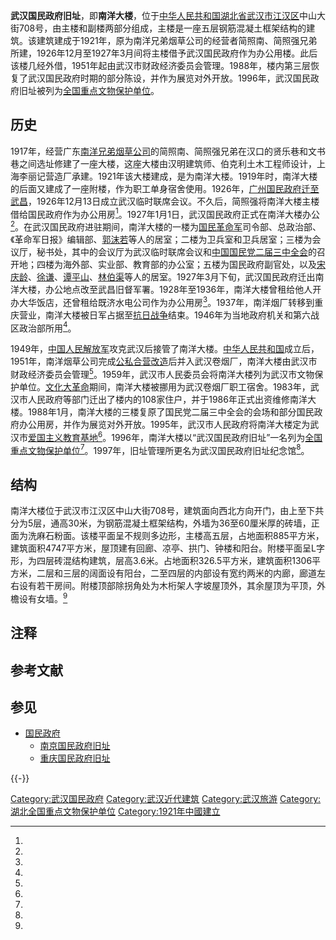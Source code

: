 {{noteTA
|1=zh-cn:厘米; zh-hk:釐米; zh-tw:公分;
|2=zh-cn:米; zh-hk:公尺; zh-sg:公尺; zh-tw:公尺;
}}
{{文物保护单位
| 级别 = 全国
| 图片 = 南洋大楼1.jpg
| 说明 = 南洋大楼主楼
| 名称 = 武汉国民政府旧址
| 编号 = 4-229
| 分类 = 近现代重要史迹及代表性建筑
| 所在 = [[湖北省|湖北省]][[武汉市|武汉市]]
| 登录 = 1996年
| Cat = 湖北全国重点文物保护单位
}}
'''武汉国民政府旧址'''，即'''南洋大楼'''，位于[[中华人民共和国|中华人民共和国]][[湖北省|湖北省]][[武汉市|武汉市]][[江汉区|江汉区]]中山大街708号，由主楼和副楼两部分组成，主楼是一座五层钢筋混凝土框架结构的建筑。该建筑建成于1921年，原为南洋兄弟烟草公司的经营者简照南、简照强兄弟所建，1926年12月至1927年3月间将主楼借予武汉国民政府作为办公用楼。此后该楼几经外借，1951年起由武汉市财政经济委员会管理。1988年，楼内第三层恢复了武汉国民政府时期的部分陈设，并作为展览对外开放。1996年，武汉国民政府旧址被列为[[全国重点文物保护单位|全国重点文物保护单位]]。

==历史==
{{see also|武汉国民政府}}

1917年，经营广东[[南洋兄弟烟草公司|南洋兄弟烟草公司]]的简照南、简照强兄弟在汉口的贤乐巷和文书巷之间选址修建了一座大楼，这座大楼由汉明建筑师、伯克利土木工程师设计，上海李丽记营造厂承建{{NoteTag|也有说法认为负责营建的公司为汉合顺营造厂{{r|four|page=1}}。}}。1921年该大楼建成，是为南洋大楼{{r|three|page=114}}。1919年时，南洋大楼的后面又建成了一座附楼，作为职工单身宿舍使用{{r|four|page=1}}。1926年，[[广州中华民国政府|广州国民政府]][[寧漢分裂|迁至武昌]]，1926年12月13日成立武汉临时联席会议。不久后，简照强将南洋大楼主楼借给国民政府作为办公用房<ref name="one" />。1927年1月1日，武汉国民政府正式在南洋大楼办公<ref name="two" />。在武汉国民政府进驻期间，南洋大楼的一楼为[[国民革命军|国民革命军]]司令部、总政治部、《革命军日报》编辑部、[[郭沫若|郭沫若]]等人的居室；二楼为卫兵室和卫兵居室；三楼为会议厅，秘书处，其中的会议厅为武汉临时联席会议和[[中國國民黨第二屆中央執行委員會第三次全體會議|中国国民党二届三中全会]]的召开地；四楼为海外部、实业部、教育部的办公室；五楼为国民政府副官处，以及[[宋庆龄|宋庆龄]]、[[徐谦|徐谦]]、[[谭平山|谭平山]]、[[林伯渠|林伯渠]]等人的居室{{r|five|page=44-45}}。1927年3月下旬，武汉国民政府迁出南洋大楼，办公地点改至武昌旧督军署{{r|three|page=114}}。1928年至1936年，南洋大楼曾租给他人开办大华饭店，还曾租给既济水电公司作为办公用房<ref name="one"/>。1937年，南洋烟厂转移到重庆营业，南洋大楼被日军占据至[[抗日战争|抗日战争]]结束{{r|four|page=2}}。1946年为当地政府机关和第六战区政治部所用<ref name="one"/>。

1949年，[[中国人民解放军|中国人民解放军]]攻克武汉后接管了南洋大楼。[[中华人民共和国|中华人民共和国]]成立后，1951年，南洋烟草公司完成[[公私合营|公私合营改造]]后并入武汉卷烟厂，南洋大楼由武汉市财政经济委员会管理<ref name="one"/>。1959年，武汉市人民委员会将南洋大楼列为武汉市文物保护单位。[[文化大革命|文化大革命]]期间，南洋大楼被挪用为武汉卷烟厂职工宿舍{{r|four|page=2}}。1983年，武汉市人民政府等部门迁出了楼内的108家住户，并于1986年正式出资维修南洋大楼。1988年1月，南洋大楼的三楼复原了国民党二届三中全会的会场和部分国民政府办公用房，并作为展览对外开放。1995年，武汉市人民政府将南洋大楼定为武汉市[[全国爱国主义教育示范基地|爱国主义教育基地]]<ref name="one"/>。1996年，南洋大楼以“武汉国民政府旧址”一名列为[[全国重点文物保护单位|全国重点文物保护单位]]<ref name="six"/>。1997年，旧址管理所更名为武汉国民政府旧址纪念馆<ref name="one"/>。

==结构==
南洋大楼位于武汉市江汉区中山大街708号，建筑面向西北方向开门，由上至下共分为5层，通高30米，为钢筋混凝土框架结构，外墙为36至60厘米厚的砖墙，正面为洗麻石粉面。该楼平面呈不规则多边形，主楼高五层，占地面积885平方米，建筑面积4747平方米，屋顶建有回廊、凉亭、拱门、钟楼和阳台。附楼平面呈L字形，为四层砖混结构建筑，层高3.6米。占地面积326.5平方米，建筑面积1306平方米，二层和三层的阔面设有阳台，二至四层的内部设有宽约两米的内廊，廊道左右设有若干房间。附楼顶部除拐角处为木桁架人字坡屋顶外，其余屋顶为平顶，外檐设有女墙。<ref name="one"/>{{r|three|page=34}}{{r|four|page=1,6-7}}
== 注释 ==
{{NoteFoot}}

== 参考文献 ==
{{Reflist
|refs=
<ref name="one">{{cite journal zh |author = 徐莉君 |date=2005-01 |title=简氏兄弟与汉口南洋大楼 |journal=武汉文史资料 |volume= |issue= |pages=36-37  |url= |access-date=2018-01-28 |quote= }}</ref>
<ref name="two">{{cite journal zh |author = 徐莉君 |date=2005-09 |title=一九二七年——汉口南洋大楼见证了国共第一次合作 |journal=武汉文史资料 |volume= |issue= |pages=13-16 |url= |access-date=2018-01-28 |quote= }}</ref>
<ref name="three">{{cite book | editor = 武汉地方志编纂委员会 | title = 武汉市志·文物志 | location = 武汉 | publisher = 武汉大学出版社 | date = 1990-02-01 | pages =245 | ISBN = 7-307-00692-8 | accessdate = 2018-01-28 | quote = }}</ref>
<ref name="four">{{cite book | editors = 任虹、王吉 | title = 武汉国民政府旧址（南洋大楼附楼）文物保护工程勘察设计报告 | location = 武汉 | publisher = 崇文书局 | date = 2010-02-01 | page = 72 | ISBN = 978-7-5403-1733-1 | access-date = 2018-01-28 | quote = }}</ref>
<ref name="five">{{cite book |editors = 郑自来、郝钢以 主编 | title = 武汉革命胜迹 | location = 武汉 | publisher = 武汉出版社 | date = 2001-05-01 | page = 162 | ISBN = 7-5430-2374-1 | access-date = 2018-01-28 | quote = }}</ref>
<ref name="six">{{cite news |language = zh-cn |url = http://www.ncha.gov.cn/col/col1647/index.html |title = 国务院关于公布第四批全国重点文物保护单位的通知 |publisher = 国家文物局 |date =  |access-date = 2015-02-09 |dead-url = yes |archive-url = https://web.archive.org/web/20141008064915/http://www.sach.gov.cn/col/col1647/index.html |archive-date = 2014-10-08 }}</ref>
}}

== 参见 ==
* [[国民政府|国民政府]]
** [[南京国民政府旧址|南京国民政府旧址]]
** [[重庆国民政府旧址|重庆国民政府旧址]]

{{-}}
{{湖北全国重点文物保护单位}}
{{汉口}}

[[Category:武汉国民政府|Category:武汉国民政府]]
[[Category:武汉近代建筑|Category:武汉近代建筑]]
[[Category:武汉旅游|Category:武汉旅游]]
[[Category:湖北全国重点文物保护单位|Category:湖北全国重点文物保护单位]]
[[Category:1921年中國建立|Category:1921年中國建立]]